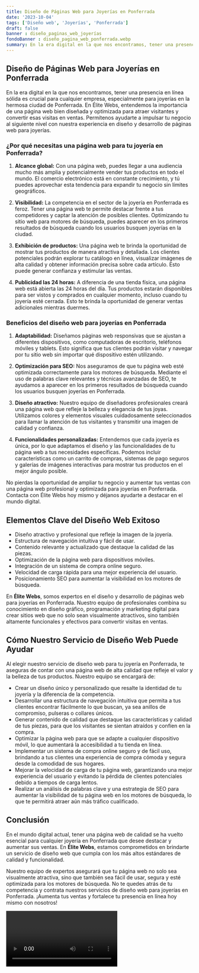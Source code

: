 ```yaml
---
title: Diseño de Páginas Web para Joyerías en Ponferrada
date: '2023-10-04'
tags: ['Diseño web', 'Joyerías', 'Ponferrada']
draft: false
banner : diseño_paginas_web_joyerías
fondoBanner : diseño_pagina_web_ponferrada.webp
summary: En la era digital en la que nos encontramos, tener una presencia en línea sólida es crucial para cualquier empresa, especialmente para joyerías en la hermosa ciudad de Ponferrada. En Élite Webs, entendemos la importancia de una página web bien diseñada y optimizada para atraer visitantes y convertir esas visitas en ventas. Permítenos ayudarte a impulsar tu negocio al siguiente nivel con nuestra experiencia en diseño y desarrollo de páginas web para joyerías.
---
```


## Diseño de Páginas Web para Joyerías en Ponferrada

En la era digital en la que nos encontramos, tener una presencia en línea sólida es crucial para cualquier empresa, especialmente para joyerías en la hermosa ciudad de Ponferrada. En Élite Webs, entendemos la importancia de una página web bien diseñada y optimizada para atraer visitantes y convertir esas visitas en ventas. Permítenos ayudarte a impulsar tu negocio al siguiente nivel con nuestra experiencia en diseño y desarrollo de páginas web para joyerías.

### ¿Por qué necesitas una página web para tu joyería en Ponferrada?

1. **Alcance global:** Con una página web, puedes llegar a una audiencia mucho más amplia y potencialmente vender tus productos en todo el mundo. El comercio electrónico está en constante crecimiento, y tú puedes aprovechar esta tendencia para expandir tu negocio sin límites geográficos.

2. **Visibilidad:** La competencia en el sector de la joyería en Ponferrada es feroz. Tener una página web te permite destacar frente a tus competidores y captar la atención de posibles clientes. Optimizando tu sitio web para motores de búsqueda, puedes aparecer en los primeros resultados de búsqueda cuando los usuarios busquen joyerías en la ciudad.

3. **Exhibición de productos:** Una página web te brinda la oportunidad de mostrar tus productos de manera atractiva y detallada. Los clientes potenciales podrán explorar tu catálogo en línea, visualizar imágenes de alta calidad y obtener información precisa sobre cada artículo. Esto puede generar confianza y estimular las ventas.

4. **Publicidad las 24 horas:** A diferencia de una tienda física, una página web está abierta las 24 horas del día. Tus productos estarán disponibles para ser vistos y comprados en cualquier momento, incluso cuando tu joyería esté cerrada. Esto te brinda la oportunidad de generar ventas adicionales mientras duermes.

### Beneficios del diseño web para joyerías en Ponferrada

1. **Adaptabilidad:** Diseñamos páginas web responsivas que se ajustan a diferentes dispositivos, como computadoras de escritorio, teléfonos móviles y tablets. Esto significa que tus clientes podrán visitar y navegar por tu sitio web sin importar qué dispositivo estén utilizando.

2. **Optimización para SEO:** Nos aseguramos de que tu página web esté optimizada correctamente para los motores de búsqueda. Mediante el uso de palabras clave relevantes y técnicas avanzadas de SEO, te ayudamos a aparecer en los primeros resultados de búsqueda cuando los usuarios busquen joyerías en Ponferrada.

3. **Diseño atractivo:** Nuestro equipo de diseñadores profesionales creará una página web que refleje la belleza y elegancia de tus joyas. Utilizamos colores y elementos visuales cuidadosamente seleccionados para llamar la atención de tus visitantes y transmitir una imagen de calidad y confianza.

4. **Funcionalidades personalizadas:** Entendemos que cada joyería es única, por lo que adaptamos el diseño y las funcionalidades de tu página web a tus necesidades específicas. Podemos incluir características como un carrito de compras, sistemas de pago seguros y galerías de imágenes interactivas para mostrar tus productos en el mejor ángulo posible.

No pierdas la oportunidad de ampliar tu negocio y aumentar tus ventas con una página web profesional y optimizada para joyerías en Ponferrada. Contacta con Élite Webs hoy mismo y déjanos ayudarte a destacar en el mundo digital.

<GifSeo />

<Cta />

## Elementos Clave del Diseño Web Exitoso

- Diseño atractivo y profesional que refleje la imagen de la joyería.
- Estructura de navegación intuitiva y fácil de usar.
- Contenido relevante y actualizado que destaque la calidad de las piezas.
- Optimización de la página web para dispositivos móviles.
- Integración de un sistema de compra online seguro.
- Velocidad de carga rápida para una mejor experiencia del usuario.
- Posicionamiento SEO para aumentar la visibilidad en los motores de búsqueda.

En **Élite Webs**, somos expertos en el diseño y desarrollo de páginas web para joyerías en Ponferrada. Nuestro equipo de profesionales combina su conocimiento en diseño gráfico, programación y marketing digital para crear sitios web que no solo sean visualmente atractivos, sino también altamente funcionales y efectivos para convertir visitas en ventas.

## Cómo Nuestro Servicio de Diseño Web Puede Ayudar

Al elegir nuestro servicio de diseño web para tu joyería en Ponferrada, te aseguras de contar con una página web de alta calidad que refleje el valor y la belleza de tus productos. Nuestro equipo se encargará de:

- Crear un diseño único y personalizado que resalte la identidad de tu joyería y la diferencia de la competencia.
- Desarrollar una estructura de navegación intuitiva que permita a tus clientes encontrar fácilmente lo que buscan, ya sea anillos de compromiso, pulseras o collares únicos.
- Generar contenido de calidad que destaque las características y calidad de tus piezas, para que los visitantes se sientan atraídos y confíen en la compra.
- Optimizar la página web para que se adapte a cualquier dispositivo móvil, lo que aumentará la accesibilidad a tu tienda en línea.
- Implementar un sistema de compra online seguro y de fácil uso, brindando a tus clientes una experiencia de compra cómoda y segura desde la comodidad de sus hogares.
- Mejorar la velocidad de carga de tu página web, garantizando una mejor experiencia del usuario y evitando la pérdida de clientes potenciales debido a tiempos de carga lentos.
- Realizar un análisis de palabras clave y una estrategia de SEO para aumentar la visibilidad de tu página web en los motores de búsqueda, lo que te permitirá atraer aún más tráfico cualificado.

## Conclusión

En el mundo digital actual, tener una página web de calidad se ha vuelto esencial para cualquier joyería en Ponferrada que desee destacar y aumentar sus ventas. En **Élite Webs**, estamos comprometidos en brindarte un servicio de diseño web que cumpla con los más altos estándares de calidad y funcionalidad.

Nuestro equipo de expertos asegurará que tu página web no solo sea visualmente atractiva, sino que también sea fácil de usar, segura y esté optimizada para los motores de búsqueda. No te quedes atrás de tu competencia y contrata nuestros servicios de diseño web para joyerías en Ponferrada. ¡Aumenta tus ventas y fortalece tu presencia en línea hoy mismo con nosotros!

<Video />

<CtaBot job='Joyerías' city='Ponferrada'/>

<Gmaps query='Ponferrada+españa+maps' />